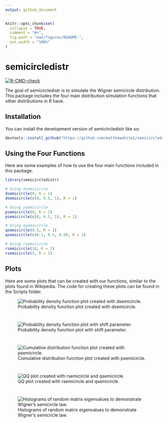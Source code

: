 ```yaml
---
output: github_document
---
```


<!-- README.md is generated from README.Rmd. Please edit that file -->

```r
knitr::opts_chunk$set(
  collapse = TRUE,
  comment = "#>",
  fig.path = "man/figures/README-",
  out.width = "100%"
)
```

# semicircledistr

<!-- badges: start -->
[![R-CMD-check](https://github.com/matthewwhite1/semicircledistr/actions/workflows/R-CMD-check.yaml/badge.svg)](https://github.com/matthewwhite1/semicircledistr/actions/workflows/R-CMD-check.yaml)
<!-- badges: end -->

The goal of semicircledistr is to simulate the Wigner semicircle distribution.
This package includes the four main distribution simulation functions that other
distributions in R have.

## Installation

You can install the development version of semicircledistr like so:

``` r
devtools::install_github("https://github.com/matthewwhite1/semicircledistr")
```

## Using the Four Functions

Here are some examples of how to use the four main functions included in this
package:

```r
library(semicircledistr)

# Using dsemicircle
dsemicircle(0, R = 1)
dsemicircle(c(0, 0.5, 1), R = 1)

# Using psemicircle
psemicircle(0, R = 1)
psemicircle(c(0, 0.5, 1), R = 1)

# Using qsemicircle
qsemicircle(0.5, R = 1)
qsemicircle(c(0.1, 0.5, 0.9), R = 1)

# Using rsemicircle
rsemicircle(10, R = 1)
rsemicircle(5, R = 1)
```

## Plots

Here are some plots that can be created with our functions, similar to the
plots found in Wikipedia. The code for creating these plots can be found
in the Scripts folder.

![Probability density function plot created with dsemicircle.](Plots/PDF_plot.jpeg)

<div style="margin-bottom: 40px;"></div>

![Probability density function plot with shift parameter.](Plots/PDF_plot_shift.jpeg)

<div style="margin-bottom: 40px;"></div>

![Cumulative distribution function plot created with psemicircle.](Plots/CDF_plot.jpeg)

<div style="margin-bottom: 40px;"></div>

![QQ plot created with rsemicircle and qsemicircle.](Plots/QQ_plot.jpeg)

<div style="margin-bottom: 40px;"></div>

![Histograms of random matrix eigenvalues to demonstrate Wigner's semicircle law.](Plots/SemiLaw.jpeg) 
